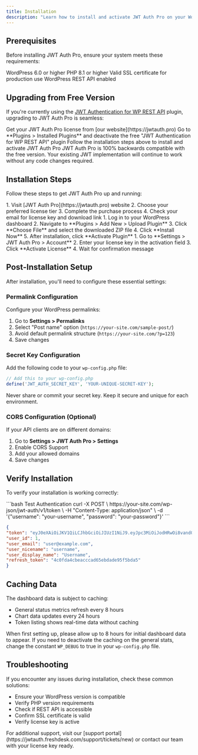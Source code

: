 ```yaml
---
title: Installation
description: "Learn how to install and activate JWT Auth Pro on your WordPress site"
---
```


## Prerequisites

Before installing JWT Auth Pro, ensure your system meets these requirements:

<CardGroup cols={2}>
  <Card title="WordPress" icon="wordpress">
    WordPress 6.0 or higher
  </Card>
  <Card title="PHP" icon="php">
    PHP 8.1 or higher
  </Card>
  <Card title="SSL" icon="lock">
    Valid SSL certificate for production use
  </Card>
  <Card title="REST API" icon="code">
    WordPress REST API enabled
  </Card>
</CardGroup>

## Upgrading from Free Version

If you're currently using the [JWT Authentication for WP REST API](https://wordpress.org/plugins/jwt-authentication-for-wp-rest-api/) plugin, upgrading to JWT Auth Pro is seamless:

<Steps>
  <Step title="Purchase Pro License">
    Get your JWT Auth Pro license from [our website](https://jwtauth.pro)
  </Step>
  <Step title="Deactivate Free Plugin">
    Go to **Plugins > Installed Plugins** and deactivate the free "JWT Authentication for WP REST API" plugin
  </Step>
  <Step title="Install Pro Version">
    Follow the installation steps above to install and activate JWT Auth Pro
  </Step>
</Steps>

<Note>
  JWT Auth Pro is 100% backwards compatible with the free version. Your existing JWT implementation will continue to work without any code changes required.
</Note>

## Installation Steps

Follow these steps to get JWT Auth Pro up and running:

<Steps>
  <Step title="Purchase License">
    1. Visit [JWT Auth Pro](https://jwtauth.pro) website
    2. Choose your preferred license tier
    3. Complete the purchase process
    4. Check your email for license key and download link
  </Step>

  <Step title="Plugin Installation">
    1. Log in to your WordPress dashboard
    2. Navigate to **Plugins > Add New > Upload Plugin**
    3. Click **Choose File** and select the downloaded ZIP file
    4. Click **Install Now**
    5. After installation, click **Activate Plugin**
  </Step>

  <Step title="License Activation">
    1. Go to **Settings > JWT Auth Pro > Account**
    2. Enter your license key in the activation field
    3. Click **Activate License**
    4. Wait for confirmation message
  </Step>
</Steps>

## Post-Installation Setup

After installation, you'll need to configure these essential settings:

### Permalink Configuration

Configure your WordPress permalinks:

1. Go to **Settings > Permalinks**
2. Select "Post name" option (`https://your-site.com/sample-post/`)
3. Avoid default permalink structure (`https://your-site.com/?p=123`)
4. Save changes

### Secret Key Configuration

Add the following code to your `wp-config.php` file:

```php
// Add this to your wp-config.php
define('JWT_AUTH_SECRET_KEY', 'YOUR-UNIQUE-SECRET-KEY');
```
<Warning>
  Never share or commit your secret key. Keep it secure and unique for each environment.
</Warning>

### CORS Configuration (Optional)

If your API clients are on different domains:

1. Go to **Settings > JWT Auth Pro > Settings**
2. Enable CORS Support
3. Add your allowed domains
4. Save changes

## Verify Installation

To verify your installation is working correctly:

<CodeGroup>
  ```bash Test Authentication
  curl -X POST \
    https://your-site.com/wp-json/jwt-auth/v1/token \
    -H "Content-Type: application/json" \
    -d '{"username": "your-username", "password": "your-password"}'
  ```

  ```json Response
  {
  "token": "eyJ0eXAiOiJKV1QiLCJhbGciOiJIUzI1NiJ9.eyJpc3MiOiJodHRwOi8vand0LnRlc3QiLCJpYXQiOjE3MzkxNTM0NjcsIm5iZiI6MTczOTE1MzQ2NywiZXhwIjoxNzM5NzU4MjY3LCJkYXRhIjp7InVzZXIiOnsiaWQiOiIxIn19fQ.HbhV8GcC_ghqDj0y9B27iKbe6aDKO6P4pIgTJAs7-PM",
  "user_id": 1,
  "user_email": "user@example.com",
  "user_nicename": "username",
  "user_display_name": "Username",
  "refresh_token": "4c0fda4cbeacccad65ebdade95f5bda5"
}
  ```
</CodeGroup>

## Caching Data

The dashboard data is subject to caching:
- General status metrics refresh every 8 hours
- Chart data updates every 24 hours
- Token listing shows real-time data without caching

When first setting up, please allow up to 8 hours for initial dashboard data to appear.
<Note>
  If you need to deactivate the caching on the general stats, change the constant `WP_DEBUG` to true in your `wp-config.php` file.
</Note>

## Troubleshooting

If you encounter any issues during installation, check these common solutions:

- Ensure your WordPress version is compatible
- Verify PHP version requirements
- Check if REST API is accessible
- Confirm SSL certificate is valid
- Verify license key is active

<Note>
  For additional support, visit our [support portal](https://jwtauth.freshdesk.com/support/tickets/new) or contact our team with your license key ready.
</Note>
